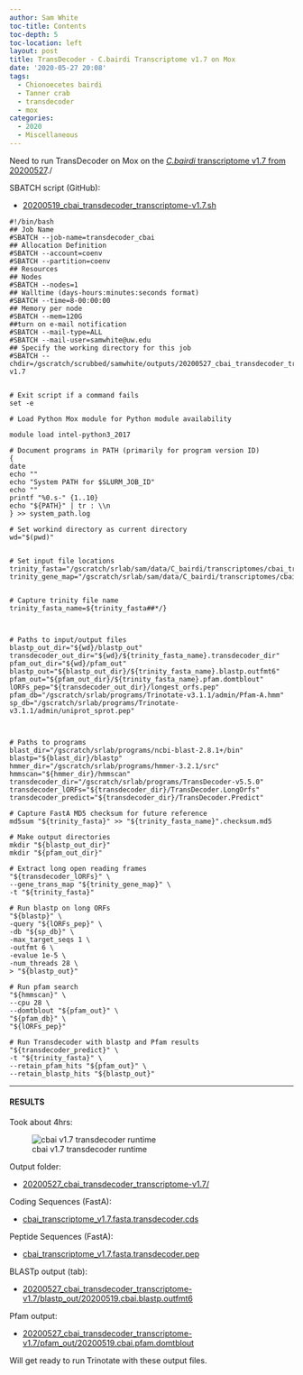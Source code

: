 ```yaml
---
author: Sam White
toc-title: Contents
toc-depth: 5
toc-location: left
layout: post
title: TransDecoder - C.bairdi Transcriptome v1.7 on Mox
date: '2020-05-27 20:08'
tags:
  - Chionoecetes bairdi
  - Tanner crab
  - transdecoder
  - mox
categories:
  - 2020
  - Miscellaneous
---
```

Need to run TransDecoder on Mox on the [_C.bairdi_ transcriptome v1.7 from 20200527](https://robertslab.github.io/sams-notebook/posts/2020/2020-05-27-Transcriptome-Assembly---C.bairdi-All-Pooled-Arthropoda-only-RNAseq-Data-with-Trinity-on-Mox/)./



SBATCH script (GitHub):

- [20200519_cbai_transdecoder_transcriptome-v1.7.sh](https://github.com/RobertsLab/sams-notebook/blob/master/sbatch_scripts/20200519_cbai_transdecoder_transcriptome-v1.7.sh)

```shell
#!/bin/bash
## Job Name
#SBATCH --job-name=transdecoder_cbai
## Allocation Definition
#SBATCH --account=coenv
#SBATCH --partition=coenv
## Resources
## Nodes
#SBATCH --nodes=1
## Walltime (days-hours:minutes:seconds format)
#SBATCH --time=8-00:00:00
## Memory per node
#SBATCH --mem=120G
##turn on e-mail notification
#SBATCH --mail-type=ALL
#SBATCH --mail-user=samwhite@uw.edu
## Specify the working directory for this job
#SBATCH --chdir=/gscratch/scrubbed/samwhite/outputs/20200527_cbai_transdecoder_transcriptome-v1.7


# Exit script if a command fails
set -e

# Load Python Mox module for Python module availability

module load intel-python3_2017

# Document programs in PATH (primarily for program version ID)
{
date
echo ""
echo "System PATH for $SLURM_JOB_ID"
echo ""
printf "%0.s-" {1..10}
echo "${PATH}" | tr : \\n
} >> system_path.log

# Set workind directory as current directory
wd="$(pwd)"


# Set input file locations
trinity_fasta="/gscratch/srlab/sam/data/C_bairdi/transcriptomes/cbai_transcriptome_v1.7.fasta"
trinity_gene_map="/gscratch/srlab/sam/data/C_bairdi/transcriptomes/cbai_transcriptome_v1.7.fasta.gene_trans_map"


# Capture trinity file name
trinity_fasta_name=${trinity_fasta##*/}



# Paths to input/output files
blastp_out_dir="${wd}/blastp_out"
transdecoder_out_dir="${wd}/${trinity_fasta_name}.transdecoder_dir"
pfam_out_dir="${wd}/pfam_out"
blastp_out="${blastp_out_dir}/${trinity_fasta_name}.blastp.outfmt6"
pfam_out="${pfam_out_dir}/${trinity_fasta_name}.pfam.domtblout"
lORFs_pep="${transdecoder_out_dir}/longest_orfs.pep"
pfam_db="/gscratch/srlab/programs/Trinotate-v3.1.1/admin/Pfam-A.hmm"
sp_db="/gscratch/srlab/programs/Trinotate-v3.1.1/admin/uniprot_sprot.pep"



# Paths to programs
blast_dir="/gscratch/srlab/programs/ncbi-blast-2.8.1+/bin"
blastp="${blast_dir}/blastp"
hmmer_dir="/gscratch/srlab/programs/hmmer-3.2.1/src"
hmmscan="${hmmer_dir}/hmmscan"
transdecoder_dir="/gscratch/srlab/programs/TransDecoder-v5.5.0"
transdecoder_lORFs="${transdecoder_dir}/TransDecoder.LongOrfs"
transdecoder_predict="${transdecoder_dir}/TransDecoder.Predict"

# Capture FastA MD5 checksum for future reference
md5sum "${trinity_fasta}" >> "${trinity_fasta_name}".checksum.md5

# Make output directories
mkdir "${blastp_out_dir}"
mkdir "${pfam_out_dir}"

# Extract long open reading frames
"${transdecoder_lORFs}" \
--gene_trans_map "${trinity_gene_map}" \
-t "${trinity_fasta}"

# Run blastp on long ORFs
"${blastp}" \
-query "${lORFs_pep}" \
-db "${sp_db}" \
-max_target_seqs 1 \
-outfmt 6 \
-evalue 1e-5 \
-num_threads 28 \
> "${blastp_out}"

# Run pfam search
"${hmmscan}" \
--cpu 28 \
--domtblout "${pfam_out}" \
"${pfam_db}" \
"${lORFs_pep}"

# Run Transdecoder with blastp and Pfam results
"${transdecoder_predict}" \
-t "${trinity_fasta}" \
--retain_pfam_hits "${pfam_out}" \
--retain_blastp_hits "${blastp_out}"
```


---

#### RESULTS

Took about 4hrs:

![cbai v1.7 transdecoder runtime](https://github.com/RobertsLab/sams-notebook/blob/master/images/screencaps/20200527_cbai_transdecoder_transcriptome-v1.7_runtime.png?raw=true)

Output folder:

- [20200527_cbai_transdecoder_transcriptome-v1.7/](https://gannet.fish.washington.edu/Atumefaciens/20200527_cbai_transdecoder_transcriptome-v1.7/)

Coding Sequences (FastA):

- [cbai_transcriptome_v1.7.fasta.transdecoder.cds](https://gannet.fish.washington.edu/Atumefaciens/20200527_cbai_transdecoder_transcriptome-v1.7/cbai_transcriptome_v1.7.fasta.transdecoder.cds)

Peptide Sequences (FastA):

- [cbai_transcriptome_v1.7.fasta.transdecoder.pep](https://gannet.fish.washington.edu/Atumefaciens/20200527_cbai_transdecoder_transcriptome-v1.7/cbai_transcriptome_v1.7.fasta.transdecoder.pep)

BLASTp output (tab):

- [20200527_cbai_transdecoder_transcriptome-v1.7/blastp_out/20200519.cbai.blastp.outfmt6](https://gannet.fish.washington.edu/Atumefaciens/20200527_cbai_transdecoder_transcriptome-v1.7/blastp_out/20200519.cbai.blastp.outfmt6)

Pfam output:

- [20200527_cbai_transdecoder_transcriptome-v1.7/pfam_out/20200519.cbai.pfam.domtblout](https://gannet.fish.washington.edu/Atumefaciens/20200527_cbai_transdecoder_transcriptome-v1.7/pfam_out/20200519.cbai.pfam.domtblout)

Will get ready to run Trinotate with these output files.
